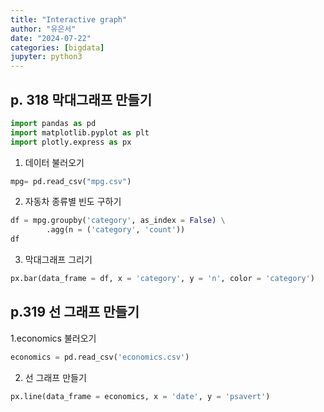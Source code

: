 ```yaml
---
title: "Interactive graph"
author: "유은서"
date: "2024-07-22"
categories: [bigdata]
jupyter: python3
---
```

## p. 318 막대그래프 만들기
```python
import pandas as pd
import matplotlib.pyplot as plt
import plotly.express as px
```
1. 데이터 불러오기
```python
mpg= pd.read_csv("mpg.csv")
```
2. 자동차 종류별 빈도 구하기
```python
df = mpg.groupby('category', as_index = False) \
        .agg(n = ('category', 'count'))
df
```
3. 막대그래프 그리기
```python
px.bar(data_frame = df, x = 'category', y = 'n', color = 'category')
```
## p.319 선 그래프 만들기

1.economics 불러오기
```python
economics = pd.read_csv('economics.csv')
```
2. 선 그래프 만들기
```python
px.line(data_frame = economics, x = 'date', y = 'psavert')
```